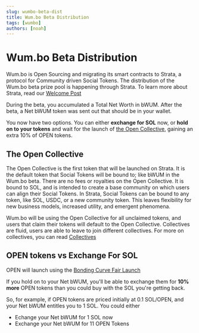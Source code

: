 ```yaml
---
slug: wumbo-beta-dist
title: Wum.bo Beta Distribution
tags: [wumbo]
authors: [noah]
---
```


# Wum.bo Beta Distribution

Wum.bo is Open Sourcing and migrating its smart contracts to Strata, a protocol for Community driven Social Tokens. 
The distribution of the Wum.bo beta prize pool is happening through Strata. To learn more about Strata, read our [Welcome Post](/blog/welcome)

During the beta, you accumulated a Total Net Worth in bWUM. After the beta, a Net bWUM token was sent out that should be in your wallet.

You now have two options. You can either **exchange for SOL** now, or **hold on to your tokens** and wait for the launch of [the Open Collective](#the-open-collective), gaining an extra 10% of OPEN tokens.

## The Open Collective

The Open Collective is the first token that will be launched on Strata. It is the default token that Social Tokens will be bound to; like bWUM in the Wum.bo beta.
There are no fees or royalties on the Open Collective. It is bound to SOL, and is intended to create a base community on which users can align their Social Tokens.
In Strata, Social Tokens can be bound to any token, like SOL, USDC, or a new community token. This leaves flexibility for new business models, increased utility, and emergent phenomena.

Wum.bo will be using the Open Collective for all unclaimed tokens, and users that claim their tokens will default to the Open Collective. 
Collectives are fluid, users are able to leave to join different collectives. For more on collectives, you can read [Collectives](/docs/learn/collectives)

## OPEN tokens vs Exchange For SOL

OPEN will launch using the [Bonding Curve Fair Launch](/docs/learn/bonding_curves)

If you hold on to your Net bWUM, you'll be able to exchange them for **10% more** OPEN tokens than you could buy with the SOL you're getting back.

So, for example, if OPEN tokens are priced initially at 0.1 SOL/OPEN, and your Net bWUM entitles you to 1 SOL. You could either

   * Echange your Net bWUM for 1 SOL now
   * Exchange your Net bWUM for 11 OPEN Tokens


<ClaimBwum />
